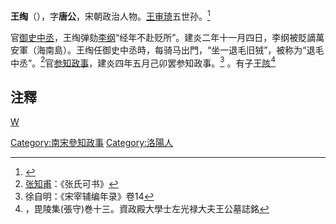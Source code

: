 {{otheruses|王绹}}

'''王绹'''（{{bd|1074年||1137年}}），字'''唐公'''，宋朝政治人物。[[王审琦|王审琦]]五世孙。<ref>{{cite book |author1=张坊之 |author2=沈起炜 |author3=刘德重 |title=中国历代人名大辞典 |date=1999年12月 |publisher=上海古籍出版社 |isbn=7-5325-2548-1 |page=136}}</ref>

官[[御史中丞|御史中丞]]，王绹弹劾[[李纲|李纲]]“经年不赴贬所”。建炎二年十一月四日，李纲被貶謫萬安軍（海南島）。王绹任御史中丞時，每骑马出門，“坐一退毛旧狨”，被称为“退毛中丞”。<ref>[[张知甫|张知甫]]：《张氏可书》</ref>官[[参知政事|参知政事]]，建炎四年五月己卯罢参知政事。<ref>徐自明：《宋宰辅编年录》卷14</ref>{{fact|有子[[王襄|王襄]]}}<!--和链接目标条目无关，请进一步查证-->。有子[[王陔|王陔]]<ref>[https://zh.wikisource.org/wiki/%E6%AF%98%E9%99%B5%E9%9B%86_(%E5%BC%B5%E5%AE%88,_%E5%9B%9B%E5%BA%AB%E5%85%A8%E6%9B%B8%E6%9C%AC)/%E5%8D%B713 ]，毘陵集(張守)巻十三。資政殿大學士左光禄大夫王公墓誌銘</ref>

== 注釋 ==
{{reflist}}
[[category:宋朝政治人物|W]]
[[Category:南宋參知政事|Category:南宋參知政事]]
[[Category:洛陽人|Category:洛陽人]]